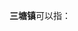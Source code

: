 '''三塘镇'''可以指：
{{PRC admin/disambig|43/04/22/111/000|43/06/24/110/000|45/01/02/101/000|52/05/24/108/000}}
{{disambig|cat=三字中国镇名消歧义}}